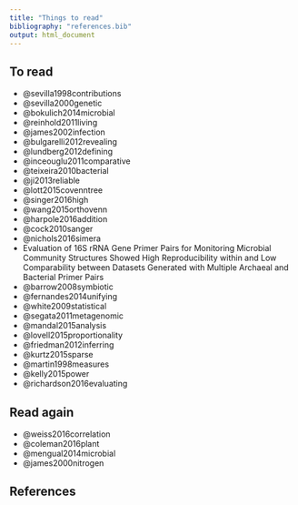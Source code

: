 ```yaml
---
title: "Things to read"
bibliography: "references.bib"
output: html_document
---
```



## To read

* @sevilla1998contributions
* @sevilla2000genetic
* @bokulich2014microbial
* @reinhold2011living
* @james2002infection
* @bulgarelli2012revealing
* @lundberg2012defining
* @inceouglu2011comparative
* @teixeira2010bacterial
* @ji2013reliable
* @lott2015covenntree
* @singer2016high
* @wang2015orthovenn
* @harpole2016addition
* @cock2010sanger
* @nichols2016simera
* Evaluation of 16S rRNA Gene Primer Pairs for Monitoring Microbial Community Structures Showed High Reproducibility within and Low Comparability between Datasets Generated with Multiple Archaeal and Bacterial Primer Pairs
* @barrow2008symbiotic
* @fernandes2014unifying
* @white2009statistical
* @segata2011metagenomic
* @mandal2015analysis
* @lovell2015proportionality
* @friedman2012inferring
* @kurtz2015sparse
* @martin1998measures
* @kelly2015power
* @richardson2016evaluating

## Read again

* @weiss2016correlation
* @coleman2016plant
* @mengual2014microbial
* @james2000nitrogen

## References